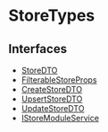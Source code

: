 
# StoreTypes

## Interfaces

- [StoreDTO](StoreTypes/interfaces/types.StoreTypes.StoreDTO.mdx)
- [FilterableStoreProps](StoreTypes/interfaces/types.StoreTypes.FilterableStoreProps.mdx)
- [CreateStoreDTO](StoreTypes/interfaces/types.StoreTypes.CreateStoreDTO.mdx)
- [UpsertStoreDTO](StoreTypes/interfaces/types.StoreTypes.UpsertStoreDTO.mdx)
- [UpdateStoreDTO](StoreTypes/interfaces/types.StoreTypes.UpdateStoreDTO.mdx)
- [IStoreModuleService](StoreTypes/interfaces/types.StoreTypes.IStoreModuleService.mdx)
